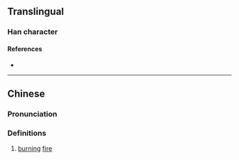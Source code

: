 {{character info}}
==Translingual==

===Han character===
{{Han char|rn=86|rad=火|as=04|sn=8|four=94890|canj=FD,XFD|ids=⿰火木}}

====References====
* {{Han ref|kx=0667.160|dkj=18913|dj=1076.240|hdz=32191.070|uh=7091|ud=28817|bh=CD56|bd=52566}}

----

==Chinese==
{{zh-forms}}

===Pronunciation===
{{zh-pron
|m=mù
|c=muk6
|mc=
|oc=
|ma=
|cat=n
}}

===Definitions===
{{zh-hanzi}}

# [[burn]]ing [[fire]]